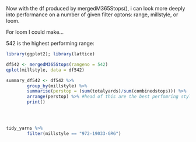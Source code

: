 Now with the df produced by mergedM365Stops(), i can look more deeply into performance on a number of given filter optons: range, millstyle, or loom.

For loom I could make...


542 is the highest performing range:

```r
library(ggplot2); library(lattice)

df542 <- mergedM365Stops(rangeno = 542)
qplot(millstyle, data = df542)
```
```r
summary_df542 <- df542 %>%
        group_by(millstyle) %>%
        summarise(perstop = (sum(totalyards)/sum(combinedstops))) %>%
        arrange(perstop) %>% #head of this are the best perfomring styles on the 542 
        print()


        
```

```r
tidy_yarns %>% 
        filter(millstyle == "972-19033-GRG")
```

